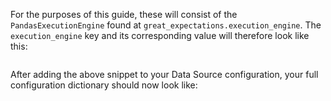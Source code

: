 
<PartAddTheBackendExecutionEngineToYourDatasourceConfiguration backend="Pandas" />

For the purposes of this guide, these will consist of the `PandasExecutionEngine` found at `great_expectations.execution_engine`.  The `execution_engine` key and its corresponding value will therefore look like this:

```python name="version-0.18.8 datasource_configuration_add_execution_engine"
```

After adding the above snippet to your Data Source configuration, your full configuration dictionary should now look like:

```python name="version-0.18.8 datasource_configuration_post_execution_engine"
```